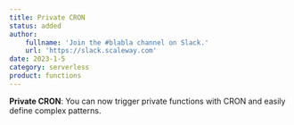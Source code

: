 ```yaml
---
title: Private CRON
status: added
author:
    fullname: 'Join the #blabla channel on Slack.'
    url: 'https://slack.scaleway.com'
date: 2023-1-5
category: serverless
product: functions
---
```


**Private CRON**: You can now trigger private functions with CRON and easily define complex patterns.


